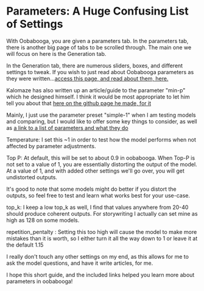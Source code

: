# Parameters: A Huge Confusing List of Settings

With Oobabooga, you are given a parameters tab. In the parameters tab, there is another big page of tabs to be scrolled through. The main one we will focus on here is the Generation tab.

In the Generation tab, there are numerous sliders, boxes, and different settings to tweak. If you wish to just read about Oobabooga parameters as they were written...[access this page, and read about them, here.](https://github.com/oobabooga/text-generation-webui/wiki/03-%E2%80%90-Parameters-Tab)

Kalomaze has also written up an article/guide to the parameter "min-p" which he designed himself. I think it would be most appropriate to let him tell you about that [here on the github page he made, for it](https://github.com/huggingface/transformers/issues/27670)

Mainly, I just use the parameter preset "simple-1" when I am testing models and comparing, but I would like to offer some key things to consider, as well as [a link to a list of parameters and what they do](https://github.com/oobabooga/text-generation-webui/wiki/03-%E2%80%90-Parameters-Tab)

Temperature: I set this ~1 in order to test how the model performs when not affected by parameter adjustments.

Top P: At default, this will be set to about 0.9 in oobabooga. When Top-P is not set to a value of 1, you are essentially distorting the output of the model. At a value of 1, and with added other settings we'll go over, you will get undistorted outputs.

It's good to note that some models might do better if you distort the outputs, so feel free to test and learn what works best for your use-case.

top_k: I keep a low top_k as well, I find that values anywhere from 20-40 should produce coherent outputs. For storywriting I actually can set mine as high as 128 on some models.

repetition_pentalty : Setting this too high will cause the model to make more mistakes than it is worth, so I either turn it all the way down to 1 or leave it at the default 1.15

I really don't touch any other settings on my end, as this allows for me to ask the model questions, and have it write articles, for me.

I hope this short guide, and the included links helped you learn more about parameters in oobabooga!